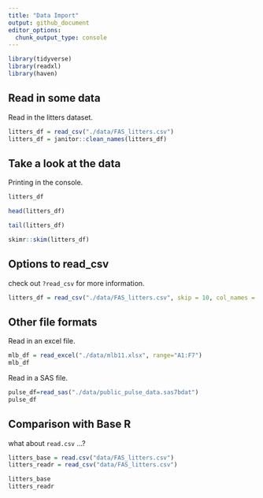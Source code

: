 ```yaml
---
title: "Data Import"
output: github_document
editor_options: 
  chunk_output_type: console
---
```


```r
library(tidyverse)
library(readxl)
library(haven)
```

## Read in some data

Read in the litters dataset.

```r
litters_df = read_csv("./data/FAS_litters.csv")
litters_df = janitor::clean_names(litters_df)
```

## Take a look at the data

Printing in the console.

```r
litters_df
```

```r
head(litters_df)
```

```r
tail(litters_df)
```

```r
skimr::skim(litters_df)
```



## Options to read_csv

check out `?read_csv` for more information.
```r
litters_df = read_csv("./data/FAS_litters.csv", skip = 10, col_names = FALSE)
```


## Other file formats

Read in an excel file.

```r
mlb_df = read_excel("./data/mlb11.xlsx", range="A1:F7")
mlb_df
```


Read in a SAS file.


```r
pulse_df=read_sas("./data/public_pulse_data.sas7bdat")
pulse_df
```


## Comparison with Base R

what about `read.csv` ...?

```r
litters_base = read.csv("data/FAS_litters.csv")
litters_readr = read_csv("data/FAS_litters.csv")

litters_base
litters_readr
```

